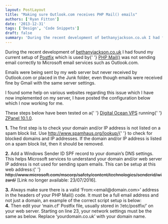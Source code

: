 ```yaml
---
layout: PostLayout
title: "Making sure Outlook.com receives PHP Mail() emails"
authors: ['Ryan Fitton']
date: '2013-12-31'
tags: ['Design', 'Code Snippets']
draft: false
summary: 'During the recent development of bethanyjackson.co.uk I had found my current setup of Postfix which is used by PHP Mail() was not sending email correctly to Microsoft email services such as Outlook.com. Emails were being sent by my web server but never received by Outlook.com or placed in the Junk folder, even though emails were [&amp;hellip;]'
---
```


<p>
  During the recent development of <a href="http://bethanyjackson.co.uk">bethanyjackson.co.uk</a> I
  had found my current setup of <a href="http://www.postfix.org/">Postfix</a> which is used by{' '}
  <a href="http://php.net/manual/en/function.mail.php">PHP Mail()</a> was not sending email
  correctly to Microsoft email services such as Outlook.com.
</p>
<p>
  Emails were being sent by my web server but never received by Outlook.com or placed in the Junk
  folder, even though emails were received fine by Gmail with the same server settings.
</p>
<p>
  I found some help on various websites regarding this issue which I have now implemented on my
  server, I have posted the configuration below which I now working for me.
</p>
<p>
  These steps below have been tested on a{' '}
  <a href="https://www.digitalocean.com/?refcode=fbe5f1c0c98d">Digital Ocean VPS</a> running{' '}
  <a href="http://www.zpanelcp.com/">ZPanel 10.1.0</a>.
</p>
<p>
  <strong>1.</strong> The first step is to check your domain and/or IP address is not listed on a
  spam block list. Use <a href="http://www.spamhaus.org/lookup/">http://www.spamhaus.org/lookup/</a>{' '}
  to check for blocked domains and IP addresses. If the domain and/or IP address is listed on a spam
  block list, then it should be removed.
</p>
<p>
  <strong>2.</strong> Add a Windows Sender ID SPF record to your domain&#8217;s DNS settings. This
  helps Microsoft services to understand your domain and/or web server IP address is not used for
  sending spam emails. This can be setup at this web address:{' '}
  <del>http://www.microsoft.com/mscorp/safety/content/technologies/senderid/wizard/</del> [Link no
  longer available: 23/07/2016].
</p>
<p>
  <strong>3.</strong> Always make sure there is a valid &#8216;From:&lt;email@domain.com&gt;&#8217;
  address in the headers of your PHP Mail() code. It must be a full email address and not just a
  domain, an example of the correct script setup is below:
  <br />
  <script src="https://gist.github.com/ryanfitton/8196163.js"></script>
  <strong>4.</strong> Then edit your &#8216;main.cf&#8217; Postfix file, usually stored in
  &#8216;/etc/postfix/&#8217; on your web server. Starting on line 23, your network settings must be
  the same as below. Replace &#8216;yourdomain.co.uk&#8217; with your domain name.
  <script src="https://gist.github.com/ryanfitton/8196278.js"></script>
</p>
